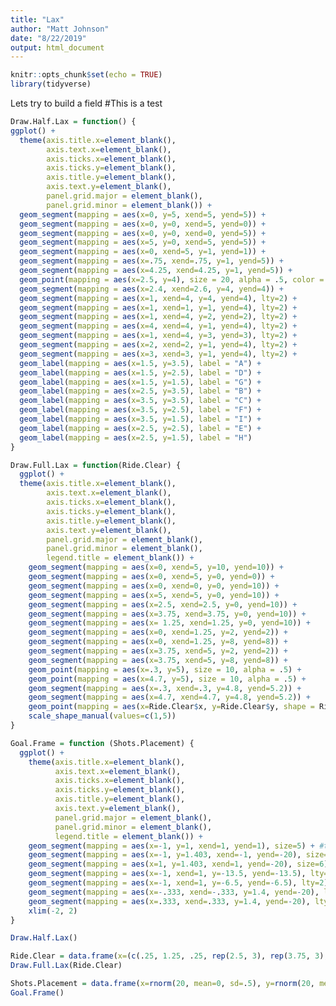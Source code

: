 ```yaml
---
title: "Lax"
author: "Matt Johnson"
date: "8/22/2019"
output: html_document
---
```


```r
knitr::opts_chunk$set(echo = TRUE)
library(tidyverse)
```

Lets try to build a field
#This is a test

```r
Draw.Half.Lax = function() {
ggplot() +
  theme(axis.title.x=element_blank(),
        axis.text.x=element_blank(),
        axis.ticks.x=element_blank(),
        axis.ticks.y=element_blank(),
        axis.title.y=element_blank(),
        axis.text.y=element_blank(),
        panel.grid.major = element_blank(),
        panel.grid.minor = element_blank()) +
  geom_segment(mapping = aes(x=0, y=5, xend=5, yend=5)) +
  geom_segment(mapping = aes(x=0, y=0, xend=5, yend=0)) +
  geom_segment(mapping = aes(x=0, y=0, xend=0, yend=5)) +
  geom_segment(mapping = aes(x=5, y=0, xend=5, yend=5)) +
  geom_segment(mapping = aes(x=0, xend=5, y=1, yend=1)) +
  geom_segment(mapping = aes(x=.75, xend=.75, y=1, yend=5)) +
  geom_segment(mapping = aes(x=4.25, xend=4.25, y=1, yend=5)) +
  geom_point(mapping = aes(x=2.5, y=4), size = 20, alpha = .5, color = "black") +
  geom_segment(mapping = aes(x=2.4, xend=2.6, y=4, yend=4)) +
  geom_segment(mapping = aes(x=1, xend=4, y=4, yend=4), lty=2) +
  geom_segment(mapping = aes(x=1, xend=1, y=1, yend=4), lty=2) +
  geom_segment(mapping = aes(x=1, xend=4, y=2, yend=2), lty=2) +
  geom_segment(mapping = aes(x=4, xend=4, y=1, yend=4), lty=2) +
  geom_segment(mapping = aes(x=1, xend=4, y=3, yend=3), lty=2) +
  geom_segment(mapping = aes(x=2, xend=2, y=1, yend=4), lty=2) +
  geom_segment(mapping = aes(x=3, xend=3, y=1, yend=4), lty=2) +
  geom_label(mapping = aes(x=1.5, y=3.5), label = "A") +
  geom_label(mapping = aes(x=1.5, y=2.5), label = "D") +
  geom_label(mapping = aes(x=1.5, y=1.5), label = "G") +
  geom_label(mapping = aes(x=2.5, y=3.5), label = "B") +
  geom_label(mapping = aes(x=3.5, y=3.5), label = "C") +
  geom_label(mapping = aes(x=3.5, y=2.5), label = "F") +
  geom_label(mapping = aes(x=3.5, y=1.5), label = "I") +
  geom_label(mapping = aes(x=2.5, y=2.5), label = "E") +
  geom_label(mapping = aes(x=2.5, y=1.5), label = "H")
}

Draw.Full.Lax = function(Ride.Clear) {
  ggplot() +
  theme(axis.title.x=element_blank(),
        axis.text.x=element_blank(),
        axis.ticks.x=element_blank(),
        axis.ticks.y=element_blank(),
        axis.title.y=element_blank(),
        axis.text.y=element_blank(),
        panel.grid.major = element_blank(),
        panel.grid.minor = element_blank(),
        legend.title = element_blank()) +
    geom_segment(mapping = aes(x=0, xend=5, y=10, yend=10)) +
    geom_segment(mapping = aes(x=0, xend=5, y=0, yend=0)) +
    geom_segment(mapping = aes(x=0, xend=0, y=0, yend=10)) +
    geom_segment(mapping = aes(x=5, xend=5, y=0, yend=10)) +
    geom_segment(mapping = aes(x=2.5, xend=2.5, y=0, yend=10)) +
    geom_segment(mapping = aes(x=3.75, xend=3.75, y=0, yend=10)) +
    geom_segment(mapping = aes(x= 1.25, xend=1.25, y=0, yend=10)) +
    geom_segment(mapping = aes(x=0, xend=1.25, y=2, yend=2)) +
    geom_segment(mapping = aes(x=0, xend=1.25, y=8, yend=8)) +
    geom_segment(mapping = aes(x=3.75, xend=5, y=2, yend=2)) +
    geom_segment(mapping = aes(x=3.75, xend=5, y=8, yend=8)) +
    geom_point(mapping = aes(x=.3, y=5), size = 10, alpha = .5) +
    geom_point(mapping = aes(x=4.7, y=5), size = 10, alpha = .5) +
    geom_segment(mapping = aes(x=.3, xend=.3, y=4.8, yend=5.2)) +
    geom_segment(mapping = aes(x=4.7, xend=4.7, y=4.8, yend=5.2)) +
    geom_point(mapping = aes(x=Ride.Clear$x, y=Ride.Clear$y, shape = Ride.Clear$Type), show.legend = T, size = 8) +
    scale_shape_manual(values=c(1,5))
}

Goal.Frame = function (Shots.Placement) {
  ggplot() +
    theme(axis.title.x=element_blank(),
          axis.text.x=element_blank(),
          axis.ticks.x=element_blank(),
          axis.ticks.y=element_blank(),
          axis.title.y=element_blank(),
          axis.text.y=element_blank(),
          panel.grid.major = element_blank(),
          panel.grid.minor = element_blank(),
          legend.title = element_blank()) +
    geom_segment(mapping = aes(x=-1, y=1, xend=1, yend=1), size=5) + #top
    geom_segment(mapping = aes(x=-1, y=1.403, xend=-1, yend=-20), size=6) + #left
    geom_segment(mapping = aes(x=1, y=1.403, xend=1, yend=-20), size=6) + #right
    geom_segment(mapping = aes(x=-1, xend=1, y=-13.5, yend=-13.5), lty=2) +
    geom_segment(mapping = aes(x=-1, xend=1, y=-6.5, yend=-6.5), lty=2) + 
    geom_segment(mapping = aes(x=-.333, xend=-.333, y=1.4, yend=-20), lty=2) +
    geom_segment(mapping = aes(x=.333, xend=.333, y=1.4, yend=-20), lty=2) +
    xlim(-2, 2)
}
```

```r
Draw.Half.Lax()

Ride.Clear = data.frame(x=(c(.25, 1.25, .25, rep(2.5, 3), rep(3.75, 3), .6, rep(1.6, 2), rep(2.85, 3), rep(4.05, 3))), y=(c(rep(c(2, 5, 8), 3), 2.2, 3.4, 7.06, 3, 5, 7, 3, 5, 7)), Type=(c(rep("Clear", 9), rep("Ride", 9))))
Draw.Full.Lax(Ride.Clear)

Shots.Placement = data.frame(x=rnorm(20, mean=0, sd=.5), y=rnorm(20, mean=0, sd=.5))
Goal.Frame()
```


